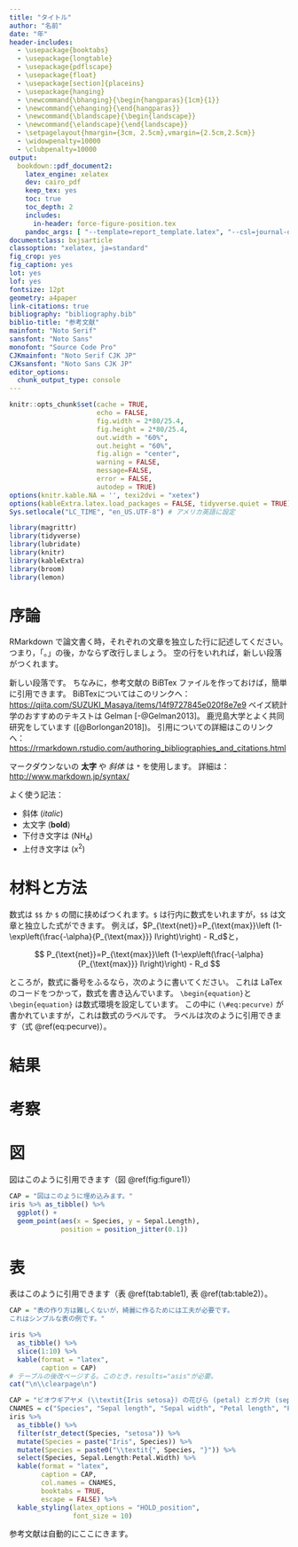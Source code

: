 ```yaml
---
title: "タイトル"
author: "名前"
date: "年"
header-includes:
  - \usepackage{booktabs}
  - \usepackage{longtable}
  - \usepackage{pdflscape}
  - \usepackage{float}
  - \usepackage[section]{placeins}
  - \usepackage{hanging}
  - \newcommand{\bhanging}{\begin{hangparas}{1cm}{1}}
  - \newcommand{\ehanging}{\end{hangparas}}
  - \newcommand{\blandscape}{\begin{landscape}}
  - \newcommand{\elandscape}{\end{landscape}}  
  - \setpagelayout{hmargin={3cm, 2.5cm},vmargin={2.5cm,2.5cm}}
  - \widowpenalty=10000
  - \clubpenalty=10000
output: 
  bookdown::pdf_document2:
    latex_engine: xelatex
    dev: cairo_pdf
    keep_tex: yes
    toc: true
    toc_depth: 2
    includes:
      in-header: force-figure-position.tex
    pandoc_args: [ "--template=report_template.latex", "--csl=journal-of-phycology.csl" ] 
documentclass: bxjsarticle
classoption: "xelatex, ja=standard"
fig_crop: yes
fig_caption: yes
lot: yes
lof: yes
fontsize: 12pt
geometry: a4paper
link-citations: true
bibliography: "bibliography.bib"
biblio-title: "参考文献"
mainfont: "Noto Serif"
sansfont: "Noto Sans"
monofont: "Source Code Pro"
CJKmainfont: "Noto Serif CJK JP"
CJKsansfont: "Noto Sans CJK JP"
editor_options: 
  chunk_output_type: console
---
```


\clearpage
\newpage

```r
knitr::opts_chunk$set(cache = TRUE,
                      echo = FALSE,
                      fig.width = 2*80/25.4,
                      fig.height = 2*80/25.4,
                      out.width = "60%", 
                      out.height = "60%",
                      fig.align = "center", 
                      warning = FALSE, 
                      message=FALSE,
                      error = FALSE, 
                      autodep = TRUE)
options(knitr.kable.NA = '', texi2dvi = "xetex")
options(kableExtra.latex.load_packages = FALSE, tidyverse.quiet = TRUE)
Sys.setlocale("LC_TIME", "en_US.UTF-8") # アメリカ英語に設定
```

```r
library(magrittr)
library(tidyverse)
library(lubridate)
library(knitr)
library(kableExtra)
library(broom)
library(lemon)
```


# 序論

RMarkdown で論文書く時，それぞれの文章を独立した行に記述してください。
つまり，「。」の後，かならず改行しましょう。
空の行をいれれば，新しい段落がつくれます。

新しい段落です。
ちなみに，参考文献の BiBTex ファイルを作っておけば，簡単に引用できます。
BiBTexについてはこのリンクへ：<https://qiita.com/SUZUKI_Masaya/items/14f9727845e020f8e7e9>
ベイズ統計学のおすすめのテキストは Gelman [-@Gelman2013]。
鹿児島大学とよく共同研究をしています ([@Borlongan2018])。
引用についての詳細はこのリンクへ：<https://rmarkdown.rstudio.com/authoring_bibliographies_and_citations.html>

マークダウンないの **太字** や *斜体* は `*` を使用します。
詳細は：<http://www.markdown.jp/syntax/>


よく使う記法：

* 斜体 (*italic*) 
* 太文字 (**bold**) 
* 下付き文字は (NH~4~) 
* 上付き文字は (x^2^) 

# 材料と方法

数式は `$$` か `$` の間に挟めばつくれます。`$` は行内に数式をいれますが，`$$` は文章と独立した式ができます。
例えば，$P_{\text{net}}=P_{\text{max}}\left (1-\exp\left(\frac{-\alpha}{P_{\text{max}}} I\right)\right) - R_d$と，

$$
P_{\text{net}}=P_{\text{max}}\left (1-\exp\left(\frac{-\alpha}{P_{\text{max}}} I\right)\right) - R_d
$$

ところが，数式に番号をふるなら，次のように書いてください。
これは LaTex のコードをつかって，数式を書き込んでいます。
`\begin{equation}`と `\begin{equation}` は数式環境を設定しています。
この中に `(\#eq:pecurve)` が書かれていますが，これは数式のラベルです。
ラベルは次のように引用できます（式 \@ref(eq:pecurve)）。

\begin{equation}
P_{\text{net}}=P_{\text{max}}\left (1-\exp\left(\frac{-\alpha}{P_{\text{max}}} I\right)\right) - R_d
(\#eq:pecurve)
\end{equation}

# 結果

# 考察

# 図

図はこのように引用できます（図 \@ref(fig:figure1)）

```r
CAP = "図はこのように埋め込みます。"
iris %>% as_tibble() %>% 
  ggplot() +
  geom_point(aes(x = Species, y = Sepal.Length),
             position = position_jitter(0.1))
```


# 表

表はこのように引用できます（表 \@ref(tab:table1), 表 \@ref(tab:table2)）。

```r
CAP = "表の作り方は難しくないが，綺麗に作るためには工夫が必要です。
これはシンプルな表の例です。"

iris %>% 
  as_tibble() %>% 
  slice(1:10) %>% 
  kable(format = "latex",
        caption = CAP)
# テーブルの後改ページする。このとき，results="asis"が必要。
cat("\n\\clearpage\n")
```


```r
CAP = "ビオウギアヤメ (\\textit{Iris setosa}) の花びら (petal) とガク片 (sepal) の長さと幅 (mm)。 "
CNAMES = c("Species", "Sepal length", "Sepal width", "Petal length", "Petal width")
iris %>% 
  as_tibble() %>% 
  filter(str_detect(Species, "setosa")) %>% 
  mutate(Species = paste("Iris", Species)) %>% 
  mutate(Species = paste0("\\textit{", Species, "}")) %>% 
  select(Species, Sepal.Length:Petal.Width) %>% 
  kable(format = "latex", 
        caption = CAP,
        col.names = CNAMES,
        booktabs = TRUE,
        escape = FALSE) %>% 
  kable_styling(latex_options = "HOLD_position",
                font_size = 10)
```

参考文献は自動的にここにきます。

\newpage
\thispagestyle{empty}
\mbox{}
\newpage
